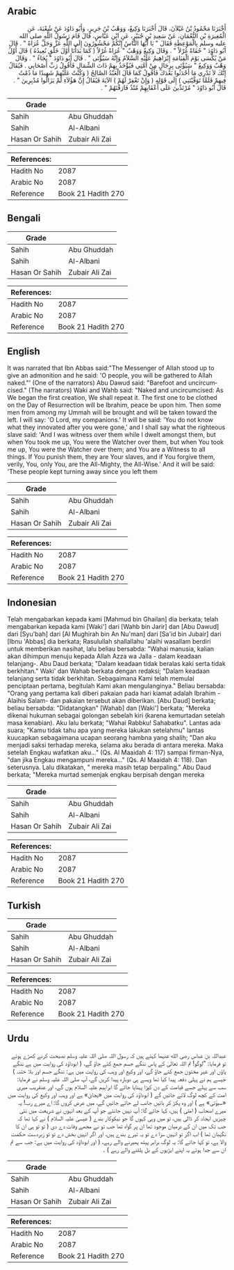 ## Arabic


<div dir="rtl" lang="ar" style={{fontSize:'larger',backgroundColor:'#f8f9fa',padding:20}}>
أَخْبَرَنَا مَحْمُودُ بْنُ غَيْلاَنَ، قَالَ أَخْبَرَنَا وَكِيعٌ، وَوَهْبُ بْنُ جَرِيرٍ، وَأَبُو دَاوُدَ عَنْ شُعْبَةَ، عَنِ الْمُغِيرَةِ بْنِ النُّعْمَانِ، عَنْ سَعِيدِ بْنِ جُبَيْرٍ، عَنِ ابْنِ عَبَّاسٍ، قَالَ قَامَ رَسُولُ اللَّهِ صلى الله عليه وسلم بِالْمَوْعِظَةِ فَقَالَ ‏"‏ يَا أَيُّهَا النَّاسُ إِنَّكُمْ مَحْشُورُونَ إِلَى اللَّهِ عَزَّ وَجَلَّ عُرَاةً ‏"‏ ‏.‏ قَالَ أَبُو دَاوُدَ ‏"‏ حُفَاةً غُرْلاً ‏"‏ ‏.‏ وَقَالَ وَكِيعٌ وَوَهْبٌ ‏"‏ عُرَاةً غُرْلاً ‏(‏ كَمَا بَدَأْنَا أَوَّلَ خَلْقٍ نُعِيدُهُ ‏)‏ قَالَ أَوَّلُ مَنْ يُكْسَى يَوْمَ الْقِيَامَةِ إِبْرَاهِيمُ عَلَيْهِ السَّلاَمُ وَإِنَّهُ سَيُؤْتَى ‏"‏ ‏.‏ قَالَ أَبُو دَاوُدَ ‏"‏ يُجَاءُ ‏"‏ ‏.‏ وَقَالَ وَهْبٌ وَوَكِيعٌ ‏"‏ سَيُؤْتَى بِرِجَالٍ مِنْ أُمَّتِي فَيُؤْخَذُ بِهِمْ ذَاتَ الشِّمَالِ فَأَقُولُ رَبِّ أَصْحَابِي ‏.‏ فَيُقَالُ إِنَّكَ لاَ تَدْرِي مَا أَحْدَثُوا بَعْدَكَ فَأَقُولُ كَمَا قَالَ الْعَبْدُ الصَّالِحُ ‏(‏ وَكُنْتُ عَلَيْهِمْ شَهِيدًا مَا دُمْتُ فِيهِمْ فَلَمَّا تَوَفَّيْتَنِي ‏)‏ إِلَى قَوْلِهِ ‏(‏ وَإِنْ تَغْفِرْ لَهُمْ ‏)‏ الآيَةَ فَيُقَالُ إِنَّ هَؤُلاَءِ لَمْ يَزَالُوا مُدْبِرِينَ ‏"‏ ‏.‏ قَالَ أَبُو دَاوُدَ ‏"‏ مُرْتَدِّينَ عَلَى أَعْقَابِهِمْ مُنْذُ فَارَقْتَهُمْ ‏"‏ ‏.‏
</div>
<div style={{backgroundColor:'#f8f9fa',padding:20, marginBottom: 10}}><table> <thead> <tr> <th>Grade</th> <th></th> </tr> </thead> <tbody> <tr><td>Sahih</td><td>Abu Ghuddah</td></tr><tr><td>Sahih</td><td>Al-Albani</td></tr><tr><td>Hasan Or Sahih</td><td>Zubair Ali Zai</td></tr></tbody></table><table> <thead> <tr> <th>References:</th> <th></th> </tr> </thead> <tbody><tr><td>Hadith No</td><td>2087</td></tr><tr><td>Arabic No</td><td>2087</td></tr><tr><td>Reference</td><td>Book 21 Hadith 270</td></tr></tbody></table></div>

## Bengali


<div dir="ltr" lang="bn" style={{fontSize:'larger',backgroundColor:'#f8f9fa',padding:20}}>

</div>
<div style={{backgroundColor:'#f8f9fa',padding:20, marginBottom: 10}}><table> <thead> <tr> <th>Grade</th> <th></th> </tr> </thead> <tbody> <tr><td>Sahih</td><td>Abu Ghuddah</td></tr><tr><td>Sahih</td><td>Al-Albani</td></tr><tr><td>Hasan Or Sahih</td><td>Zubair Ali Zai</td></tr></tbody></table><table> <thead> <tr> <th>References:</th> <th></th> </tr> </thead> <tbody><tr><td>Hadith No</td><td>2087</td></tr><tr><td>Arabic No</td><td>2087</td></tr><tr><td>Reference</td><td>Book 21 Hadith 270</td></tr></tbody></table></div>

## English


<div dir="ltr" lang="en" style={{fontSize:'larger',backgroundColor:'#f8f9fa',padding:20}}>
It was narrated that Ibn Abbas said:"The Messenger of Allah stood up to give an admonition and he said: 'O people, you will be gathered to Allah naked."' (One of the narrators) Abu Dawud said: "Barefoot and uncircumcised." (The narrators) Waki and Wahb said: "Naked and uncircumcised: As We began the first creation, We shall repeat it. The first one to be clothed on the Day of Resurrection will be Ibrahim, peace be upon him. Then some men from among my Ummah will be brought and will be taken toward the left. I will say: 'O Lord, my companions.' It will be said: 'You do not know what they innovated after you were gone,' and I shall say what the righteous slave said: 'And I was witness over them while I dwelt amongst them, but when You took me up, You were the Watcher over them, but when You took me up, You were the Watcher over them; and You are a Witness to all things. If You punish them, they are Your slaves, and if You forgive them, verily, You, only You, are the All-Mighty, the All-Wise.' And it will be said: 'These people kept turning away since you left them
</div>
<div style={{backgroundColor:'#f8f9fa',padding:20, marginBottom: 10}}><table> <thead> <tr> <th>Grade</th> <th></th> </tr> </thead> <tbody> <tr><td>Sahih</td><td>Abu Ghuddah</td></tr><tr><td>Sahih</td><td>Al-Albani</td></tr><tr><td>Hasan Or Sahih</td><td>Zubair Ali Zai</td></tr></tbody></table><table> <thead> <tr> <th>References:</th> <th></th> </tr> </thead> <tbody><tr><td>Hadith No</td><td>2087</td></tr><tr><td>Arabic No</td><td>2087</td></tr><tr><td>Reference</td><td>Book 21 Hadith 270</td></tr></tbody></table></div>

## Indonesian


<div dir="ltr" lang="id" style={{fontSize:'larger',backgroundColor:'#f8f9fa',padding:20}}>
Telah mengabarkan kepada kami [Mahmud bin Ghailan] dia berkata; telah mengabarkan kepada kami [Waki'] dari [Wahb bin Jarir] dan [Abu Dawud] dari [Syu'bah] dari [Al Mughirah bin An Nu'man] dari [Sa'id bin Jubair] dari [Ibnu 'Abbas] dia berkata; Rasulullah shallallahu 'alaihi wasallam berdiri untuk memberikan nasihat, lalu beliau bersabda: "Wahai manusia, kalian akan dihimpun menuju kepada Allah Azza wa Jalla - dalam keadaan telanjang-. Abu Daud berkata; "Dalam keadaan tidak beralas kaki serta tidak berkhitan." Waki' dan Wahab berkata dengan redaksi; "Dalam keadaan telanjang serta tidak berkhitan. Sebagaimana Kami telah memulai penciptaan pertama, begitulah Kami akan mengulanginya." Beliau bersabda: "Orang yang pertama kali diberi pakaian pada hari kiamat adalah Ibrahim -Alaihis Salam- dan pakaian tersebut akan diberikan. [Abu Daud] berkata; beliau bersabda: "Didatangkan" [Wahab] dan [Waki'] berkata; "Mereka dikenai hukuman sebagai golongan sebelah kiri (karena kemurtadan setelah masa kenabian). Aku lalu berkata; "Wahai Rabbku! Sahabatku". Lantas ada suara; "Kamu tidak tahu apa yang mereka lakukan setelahmu" lantas kuucapkan sebagaimana ucapan seorang hambna yang shalih; "Dan aku menjadi saksi terhadap mereka, selama aku berada di antara mereka. Maka setelah Engkau wafatkan aku..." (Qs. Al Maaidah 4: 117) sampai firman-Nya, "dan jika Engkau mengampuni mereka…" (Qs. Al Maaidah 4: 118). Dan seterusnya. Lalu dikatakan, " mereka masih tetap berpaling." Abu Daud berkata; "Mereka murtad semenjak engkau berpisah dengan mereka
</div>
<div style={{backgroundColor:'#f8f9fa',padding:20, marginBottom: 10}}><table> <thead> <tr> <th>Grade</th> <th></th> </tr> </thead> <tbody> <tr><td>Sahih</td><td>Abu Ghuddah</td></tr><tr><td>Sahih</td><td>Al-Albani</td></tr><tr><td>Hasan Or Sahih</td><td>Zubair Ali Zai</td></tr></tbody></table><table> <thead> <tr> <th>References:</th> <th></th> </tr> </thead> <tbody><tr><td>Hadith No</td><td>2087</td></tr><tr><td>Arabic No</td><td>2087</td></tr><tr><td>Reference</td><td>Book 21 Hadith 270</td></tr></tbody></table></div>

## Turkish


<div dir="ltr" lang="tr" style={{fontSize:'larger',backgroundColor:'#f8f9fa',padding:20}}>

</div>
<div style={{backgroundColor:'#f8f9fa',padding:20, marginBottom: 10}}><table> <thead> <tr> <th>Grade</th> <th></th> </tr> </thead> <tbody> <tr><td>Sahih</td><td>Abu Ghuddah</td></tr><tr><td>Sahih</td><td>Al-Albani</td></tr><tr><td>Hasan Or Sahih</td><td>Zubair Ali Zai</td></tr></tbody></table><table> <thead> <tr> <th>References:</th> <th></th> </tr> </thead> <tbody><tr><td>Hadith No</td><td>2087</td></tr><tr><td>Arabic No</td><td>2087</td></tr><tr><td>Reference</td><td>Book 21 Hadith 270</td></tr></tbody></table></div>

## Urdu


<div dir="rtl" lang="ur" style={{fontSize:'larger',backgroundColor:'#f8f9fa',padding:20}}>
عبداللہ بن عباس رضی الله عنہما کہتے ہیں کہ رسول اللہ صلی اللہ علیہ وسلم نصیحت کرنے کھڑے ہوئے تو فرمایا: ”لوگو! تم اللہ تعالیٰ کے پاس ننگے جسم جمع کئے جاؤ گے، ( ابوداؤد کی روایت میں ہے ننگے پاؤں اور غیر مختون جمع کئے جاؤ گے، اور وکیع اور وہب کی روایت میں ہے: ننگے جسم اور بلا ختنہ ) جیسے ہم نے پہلی دفعہ پیدا کیا تھا ویسے ہی دوبارہ پیدا کریں گے، آپ صلی اللہ علیہ وسلم نے فرمایا: سب سے پہلے جسے قیامت کے دن کپڑا پہنایا جائے گا ابراہیم علیہ السلام ہوں گے، اور عنقریب میری امت کے کچھ لوگ لائے جائیں گے ( ابوداؤد کی روایت میں «یجائ» ہے اور وہب اور وکیع کی روایت میں «سیؤتی» ہے ) اور وہ پکڑ کر بائیں جانب لے جائے جائیں گے، میں عرض کروں گا: اے میرے رب! یہ میرے اصحاب ( امتی ) ہیں، کہا جائے گا: آپ نہیں جانتے جو آپ کے بعد انہوں نے شریعت میں نئی چیزیں ایجاد کر ڈالی ہیں، تو میں وہی کہوں گا جو نیکوکار بندے ( عیسیٰ علیہ السلام ) نے کہا تھا کہ جب تک میں ان کے درمیان موجود تھا ان پر گواہ تھا جب تو نے مجھے وفات دے دی ( تو تو ہی ان کا نگہبان تھا ) اب اگر تو انہیں سزا دے تو یہ تیرے بندے ہیں، اور اگر انہیں بخش دے تو تو زبردست حکمت والا ہے، تو کہا جائے گا: یہ لوگ برابر پیٹھ پھیرنے والے رہے، ( اور ابوداؤد کی روایت میں ہے: جب سے تم ان سے جدا ہوئے یہ اپنے ایڑیوں کے بل پلٹنے والے رہے ) ۔
</div>
<div style={{backgroundColor:'#f8f9fa',padding:20, marginBottom: 10}}><table> <thead> <tr> <th>Grade</th> <th></th> </tr> </thead> <tbody> <tr><td>Sahih</td><td>Abu Ghuddah</td></tr><tr><td>Sahih</td><td>Al-Albani</td></tr><tr><td>Hasan Or Sahih</td><td>Zubair Ali Zai</td></tr></tbody></table><table> <thead> <tr> <th>References:</th> <th></th> </tr> </thead> <tbody><tr><td>Hadith No</td><td>2087</td></tr><tr><td>Arabic No</td><td>2087</td></tr><tr><td>Reference</td><td>Book 21 Hadith 270</td></tr></tbody></table></div>